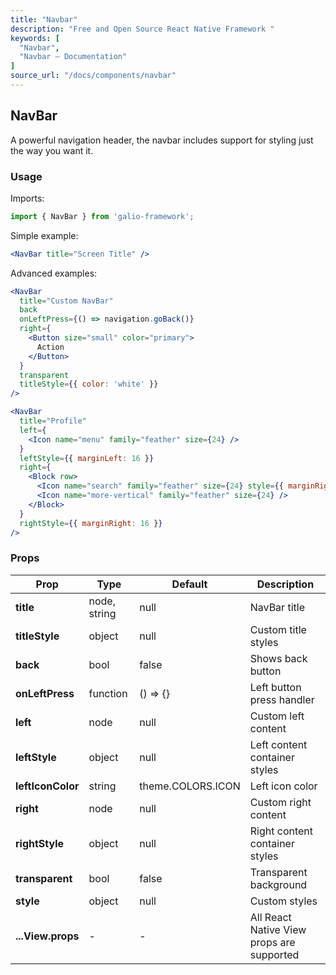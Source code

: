 ```yaml
---
title: "Navbar"
description: "Free and Open Source React Native Framework "
keywords: [
  "Navbar",
  "Navbar – Documentation"
]
source_url: "/docs/components/navbar"
---
```


## NavBar

A powerful navigation header, the navbar includes support for styling just the way you want it.

### Usage

Imports:

```jsx
import { NavBar } from 'galio-framework';
```

Simple example:

```jsx
<NavBar title="Screen Title" />
```

Advanced examples:

```jsx
<NavBar
  title="Custom NavBar"
  back
  onLeftPress={() => navigation.goBack()}
  right={
    <Button size="small" color="primary">
      Action
    </Button>
  }
  transparent
  titleStyle={{ color: 'white' }}
/>

<NavBar
  title="Profile"
  left={
    <Icon name="menu" family="feather" size={24} />
  }
  leftStyle={{ marginLeft: 16 }}
  right={
    <Block row>
      <Icon name="search" family="feather" size={24} style={{ marginRight: 16 }} />
      <Icon name="more-vertical" family="feather" size={24} />
    </Block>
  }
  rightStyle={{ marginRight: 16 }}
/>
```

### Props

| Prop          | Type         | Default            | Description                                                  |
| ------------- | ------------ | ------------------ | ------------------------------------------------------------ |
| **title**     | node, string | null               | NavBar title                                                 |
| **titleStyle**| object       | null               | Custom title styles                                          |
| **back**      | bool         | false              | Shows back button                                            |
| **onLeftPress**| function    | () => {}           | Left button press handler                                    |
| **left**      | node         | null               | Custom left content                                          |
| **leftStyle** | object       | null               | Left content container styles                                |
| **leftIconColor** | string   | theme.COLORS.ICON  | Left icon color                                              |
| **right**     | node         | null               | Custom right content                                         |
| **rightStyle**| object       | null               | Right content container styles                               |
| **transparent**| bool        | false              | Transparent background                                       |
| **style**     | object       | null               | Custom styles                                                |
| **...View.props** | -      | -                  | All React Native View props are supported                    |